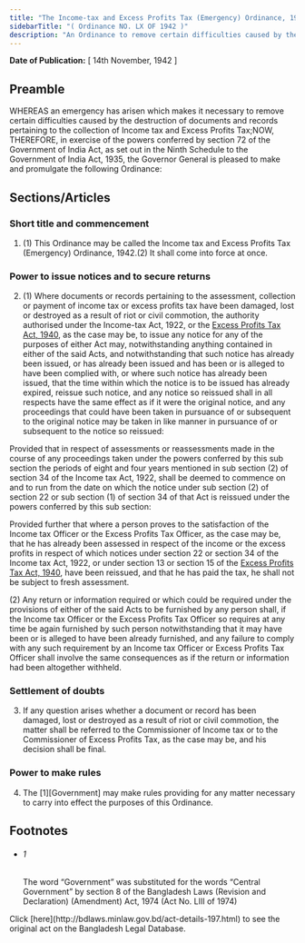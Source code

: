 ```yaml
---
title: "The Income-tax and Excess Profits Tax (Emergency) Ordinance, 1942"
sidebarTitle: "( Ordinance NO. LX OF 1942 )"
description: "An Ordinance to remove certain difficulties caused by the destruction of documents and records pertaining to the collection of Income tax and Excess Profits Tax."
---
```


**Date of Publication:** [ 14th November, 1942 ]

## Preamble

WHEREAS an emergency has arisen which makes it necessary to remove certain difficulties caused by the destruction of documents and records pertaining to the collection of Income tax and Excess Profits Tax;NOW, THEREFORE, in exercise of the powers conferred by section 72 of the Government of India Act, as set out in the Ninth Schedule to the Government of India Act, 1935, the Governor General is pleased to make and promulgate the following Ordinance:

## Sections/Articles

### Short title and commencement

1. (1) This Ordinance may be called the Income tax and Excess Profits Tax (Emergency) Ordinance, 1942.(2) It shall come into force at once.

### Power to issue notices and to secure returns

2. (1) Where documents or records pertaining to the assessment, collection or payment of income tax or excess profits tax have been damaged, lost or destroyed as a result of riot or civil commotion, the authority authorised under the Income-tax Act, 1922, or the [Excess Profits Tax Act, 1940](/laws/act-187 "Excess Profits Tax Act, 1940"), as the case may be, to issue any notice for any of the purposes of either Act may, notwithstanding anything contained in either of the said Acts, and notwithstanding that such notice has already been issued, or has already been issued and has been or is alleged to have been complied with, or where such notice has already been issued, that the time within which the notice is to be issued has already expired, reissue such notice, and any notice so reissued shall in all respects have the same effect as if it were the original notice, and any proceedings that could have been taken in pursuance of or subsequent to the original notice may be taken in like manner in pursuance of or subsequent to the notice so reissued:

Provided that in respect of assessments or reassessments made in the course of any proceedings taken under the powers conferred by this sub section the periods of eight and four years mentioned in sub section (2) of section 34 of the Income tax Act, 1922, shall be deemed to commence on and to run from the date on which the notice under sub section (2) of section 22 or sub section (1) of section 34 of that Act is reissued under the powers conferred by this sub section:

Provided further that where a person proves to the satisfaction of the Income tax Officer or the Excess Profits Tax Officer, as the case may be, that he has already been assessed in respect of the income or the excess profits in respect of which notices under section 22 or section 34 of the Income tax Act, 1922, or under section 13 or section 15 of the [Excess Profits Tax Act, 1940](/laws/act-187 "Excess Profits Tax Act, 1940"), have been reissued, and that he has paid the tax, he shall not be subject to fresh assessment.

(2) Any return or information required or which could be required under the provisions of either of the said Acts to be furnished by any person shall, if the Income tax Officer or the Excess Profits Tax Officer so requires at any time be again furnished by such person notwithstanding that it may have been or is alleged to have been already furnished, and any failure to comply with any such requirement by an Income tax Officer or Excess Profits Tax Officer shall involve the same consequences as if the return or information had been altogether withheld.

### Settlement of doubts

3. If any question arises whether a document or record has been damaged, lost or destroyed as a result of riot or civil commotion, the matter shall be referred to the Commissioner of Income tax or to the Commissioner of Excess Profits Tax, as the case may be, and his decision shall be final.

### Power to make rules

4. The [1][Government] may make rules providing for any matter necessary to carry into effect the purposes of this Ordinance.

## Footnotes

- ###### 1

  The word “Government” was substituted for the words “Central Government” by section 8 of the Bangladesh Laws (Revision and Declaration) (Amendment) Act, 1974 (Act No. LIII of 1974)

<Note>
  Click [here](http://bdlaws.minlaw.gov.bd/act-details-197.html) to see the original act on the Bangladesh Legal Database.
</Note>
